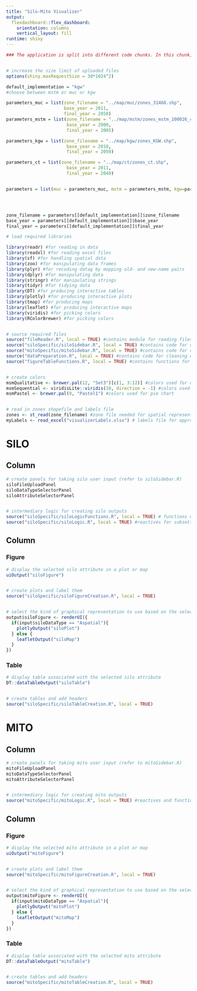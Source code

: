 ```yaml
---
title: "Silo-Mito Visualizer"
output: 
  flexdashboard::flex_dashboard:
    orientation: columns
    vertical_layout: fill
runtime: shiny
---
```


```r

### The application is split into different code chunks. In this chunk, general settings are defined while libraries and files required for the application are loaded. Variables are defined in the global.R file in the same folder. The subsequent chunks are split into two different sets, one for SILO and the other for MITO, each having 3 code chunks. The first chunk of each set creates a sidebar for user input and sources the file containing the server logic. The second chunk creates a map or a plot while the third creates a table related to the map or plot. The logics are defined in different R scripts and they are referred to accordingly.


# increase the size limit of uploaded files
options(shiny.maxRequestSize = 30*1024^2)

default_implementation = "kgw"
#choose between mstm or muc or kgw

parameters_muc = list(zone_filename = "../map/muc/zones_31468.shp",
                      base_year = 2011,
                      final_year = 2050)
parameters_mstm = list(zone_filename = "../map/mstm/zones_mstm_100026_clean.shp",
                       base_year = 2000,
                       final_year = 2005)

parameters_kgw = list(zone_filename = "../map/kgw/zones_KGW.shp",
                       base_year = 2010,
                       final_year = 2050)

parameters_ct = list(zone_filename = "../map/ct/zones_ct.shp",
                       base_year = 2011,
                       final_year = 2040)


parameters = list(muc = parameters_muc, mstm = parameters_mstm, kgw=parameters_kgw, ct = parameters_ct)




zone_filename = parameters[[default_implementation]]$zone_filename 
base_year = parameters[[default_implementation]]$base_year
final_year = parameters[[default_implementation]]$final_year

# load required libraries

library(readr) #for reading in data
library(readxl) #for reading excel files
library(sf) #for handling spatial data
library(zoo) #for manipulating data frames
library(plyr) #for recoding datag by mapping old- and new-name pairs
library(dplyr) #for manipulating data
library(stringr) #for manipulating strings
library(tidyr) #for tidying data
library(DT) #for producing interactive tables
library(plotly) #for producing interactive plots
library(tmap) #for producing maps
library(leaflet) #for producing interactive maps
library(viridis) #for picking colors
library(RColorBrewer) #for picking colors


# source required files
source("fileReader.R", local = TRUE) #contains module for reading files
source("siloSpecific/siloSidebar.R", local = TRUE) #contains code for creating a sidebar for silo visualization
source("mitoSpecific/mitoSidebar.R", local = TRUE) #contains code for creating a sidebar for mito visualization
source("dataPreparation.R", local = TRUE) #contains code for cleaning data
source("figureTableFunctions.R", local = TRUE) #contains functions for creating plots, maps and tables


# create colors
msmQualitative <- brewer.pal(12, "Set3")[c(1, 3:12)] #colors used for qualitative attributes
msmSequential <- viridisLite::viridis(10, direction = -1) #colors used for sequential attributes
msmPastel <- brewer.pal(9, "Pastel1") #colors used for pie chart


# read in zones shapefile and labels file
zones <- st_read(zone_filename) #zone file needed for spatial representation
myLabels <- read_excel("visualizerLabels.xlsx") # labels file for appropriate labeling of plots

```

SILO
=======================================================================

Column {.sidebar data-width=400}
-----------------------------------------------------------------------


```r

# create panels for taking silo user input (refer to siloSidebar.R)
siloFileUploadPanel
siloDataTypeSelectorPanel
siloAttributeSelectorPanel


# intermediary logic for creating silo outputs
source("siloSpecific/siloLogicFunctions.R", local = TRUE) # functions used in the reactives
source("siloSpecific/siloLogic.R", local = TRUE) #reactives for subsetting selected sito attribute

```



Column {data-width=800 .tabset}
-----------------------------------------------------------------------

### Figure

```r

# display the selected silo attribute in a plot or map
uiOutput("siloFigure")


# create plots and label them
source("siloSpecific/siloFigureCreation.R", local = TRUE) 


# select the kind of graphical representation to use based on the selected silo attribute
output$siloFigure <- renderUI({
  if(input$siloDataType == "Aspatial"){
    plotlyOutput("siloPlot")
  } else {
    leafletOutput("siloMap")
  }
})

```


### Table

```r

# display table associated with the selected silo attribute
DT::dataTableOutput("siloTable")


# create tables and add headers
source("siloSpecific/siloTableCreation.R", local = TRUE) 

```


MITO
=======================================================================

Column {.sidebar data-width=400}
-----------------------------------------------------------------------


```r

# create panels for taking mito user input (refer to mitoSidebar.R)
mitoFileUploadPanel
mitoDataTypeSelectorPanel
mitoAttributeSelectorPanel


# intermediary logic for creating mito outputs
source("mitoSpecific/mitoLogic.R", local = TRUE) #reactives and functions for subsetting selected mito attribute

```


Column {data-width=800 .tabset}
-----------------------------------------------------------------------

### Figure

```r

# display the selected mito attribute in a plot or map
uiOutput("mitoFigure")


# create plots and label them
source("mitoSpecific/mitoFigureCreation.R", local = TRUE)


# select the kind of graphical representation to use based on the selected mito attribute
output$mitoFigure <- renderUI({
  if(input$mitoDataType == "Aspatial"){
    plotlyOutput("mitoPlot")
  } else {
    leafletOutput("mitoMap")
  }
})

```


### Table

```r

# display table associated with the selected mito attribute
DT::dataTableOutput("mitoTable")


# create tables and add headers
source("mitoSpecific/mitoTableCreation.R", local = TRUE) 

```


